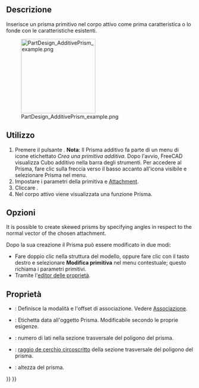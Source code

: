 <languages/>

{{Docnav/it
|[[PartDesign_AdditiveTorus/it|Toro additivo]]
|[[PartDesign_AdditiveWedge/it|Cuneo additivo]]
|[[PartDesign_Workbench/it|PartDesign]]
|IconL=PartDesign_AdditiveTorus.svg
|IconR=PartDesign_AdditiveWedge.svg
|IconC=Workbench_PartDesign.svg
}}

{{GuiCommand/it
|Name=PartDesign AdditivePrism
|Name/it=Prisma additivo|
|MenuLocation=Part Design → Crea una primitiva additiva → Prisma additivo
|Workbenches=[[PartDesign_Workbench/it|PartDesign]]
|Version=0.17
|SeeAlso=[[PartDesign_CompPrimitiveAdditive/it|Primitiva additiva]], [[PartDesign_SubtractivePrism/it|Prisma sottrattivo]]
}}

<span id="Description"></span>
==Descrizione==

Inserisce un prisma primitivo nel corpo attivo come prima caratteristica o lo fonde con le caratteristiche esistenti.

[[File:PartDesign_AdditivePrism_example.png|200px]]

<span id="Usage"></span>
==Utilizzo==

<div class="mw-translate-fuzzy">
# Premere il pulsante {{KEY|[[Image:PartDesign AdditivePrism.png|24px]] '''Prisma additivo'''}}. '''Nota''': Il Prisma additivo fa parte di un menu di icone etichettato ''Crea una primitiva additiva''. Dopo l'avvio, FreeCAD visualizza Cubo additivo nella barra degli strumenti. Per accedere al Prisma, fare clic sulla freccia verso il basso accanto all'icona visibile e selezionare Prisma nel menu.
# Impostare i parametri della primitiva e [[Part_EditAttachment/it|Attachment]].
# Cliccare {{KEY|OK}}.
# Nel corpo attivo viene visualizzata una funzione Prisma.
</div>

<span id="Options"></span>
== Opzioni ==

It is possible to create skewed prisms by specifying angles in respect to the normal vector of the chosen attachment.

<div class="mw-translate-fuzzy">
Dopo la sua creazione il Prisma può essere modificato in due modi:
* Fare doppio clic nella struttura del modello, oppure fare clic con il tasto destro e selezionare '''Modifica primitiva''' nel menu contestuale; questo richiama i parametri primitivi.
* Tramite l'[[Property editor/it|editor delle proprietà]].
</div>

<span id="Properties"></span>
== Proprietà ==

<div class="mw-translate-fuzzy">
* {{PropertyData/it|Attachment}}: Definisce la modalità e l'offset di associazione. Vedere [[Part EditAttachment/it|Associazione]].
* {{PropertyData/it|Label}}: Etichetta data all'oggetto Prisma. Modificabile secondo le proprie esigenze.
* {{PropertyData/it|Polygon}}: numero di lati nella sezione trasversale del poligono del prisma.
* {{PropertyData/it|Circumradius}}: [https://en.wikipedia.org/wiki/Circumscribed_circle raggio de cerchio circoscritto] della sezione trasversale del poligono del prisma.
* {{PropertyData/it|Height}}: altezza del prisma.
</div>


{{Docnav/it
|[[PartDesign_AdditiveTorus/it|Toro additivo]]
|[[PartDesign_AdditiveWedge/it|Cuneo additivo]]
|[[PartDesign_Workbench/it|PartDesign]]
|IconL=PartDesign_AdditiveTorus.svg
|IconR=PartDesign_AdditiveWedge.svg
|IconC=Workbench_PartDesign.svg
}}

{{PartDesign_Tools_navi{{#translation:}}}}
{{Userdocnavi{{#translation:}}}}